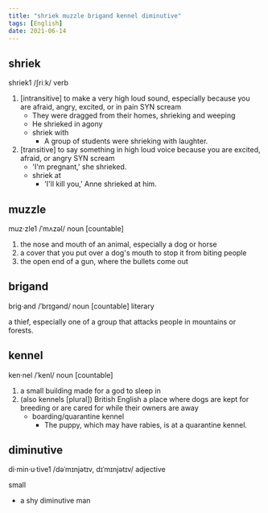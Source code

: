 ```yaml
---
title: "shriek muzzle brigand kennel diminutive"
tags: [English]
date: 2021-06-14
---
```


## shriek

shriek1 /ʃriːk/ verb

1. [intransitive] to make a very high loud sound, especially because you are
   afraid, angry, excited, or in pain SYN scream
   - They were dragged from their homes, shrieking and weeping
   - He shrieked in agony
   - shriek with
     - A group of students were shrieking with laughter.
2. [transitive] to say something in high loud voice because you are excited,
   afraid, or angry SYN scream
   - 'I'm pregnant,' she shrieked.
   - shriek at
     - 'I'll kill you,' Anne shrieked at him.

## muzzle

muz·zle1 /ˈmʌzəl/ noun [countable]

1. the nose and mouth of an animal, especially a dog or horse
2. a cover that you put over a dog's mouth to stop it from biting people
3. the open end of a gun, where the bullets come out

## brigand

brig·and /ˈbrɪɡənd/ noun [countable] literary

a thief, especially one of a group that attacks people in mountains or forests.

## kennel

ken·nel /ˈkenl/ noun [countable]

1. a small building made for a god to sleep in
2. (also kennels [plural]) British English a place where dogs are kept for
   breeding or are cared for while their owners are away
   - boarding/quarantine kennel
     - The puppy, which may have rabies, is at a quarantine kennel.

## diminutive

di·min·u·tive1 /dəˈmɪnjətɪv, dɪˈmɪnjətɪv/ adjective

small

- a shy diminutive man